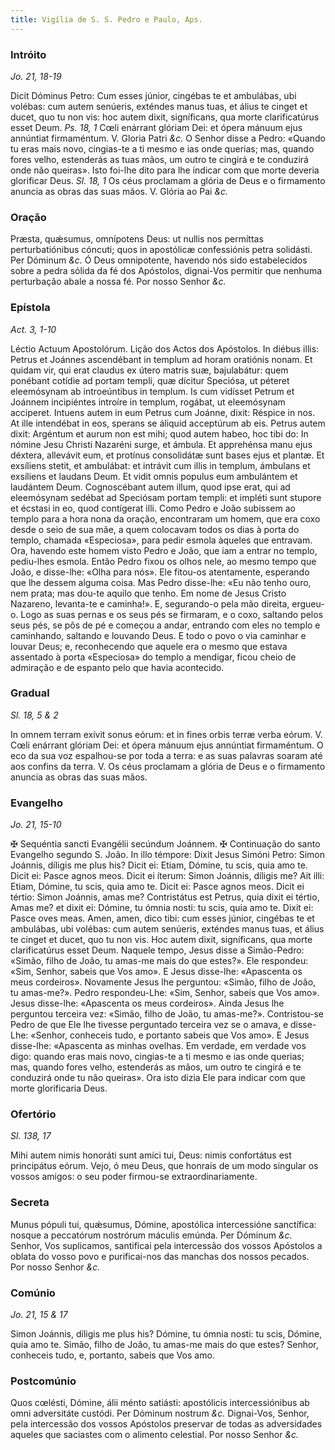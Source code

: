 ```yaml
---
title: Vigília de S. S. Pedro e Paulo, Aps.
---
```


### Intróito

_Jo. 21, 18-19_

<div class="grid grid-cols-2 gap-5">
  <span class="text-justify">
    Dicit Dóminus Petro: Cum esses júnior, cingébas te et ambulábas, ubi
    volébas: cum autem senúeris, exténdes manus tuas, et álius te cinget et
    ducet, quo tu non vis: hoc autem dixit, signíficans, qua morte
    clarificatúrus esset Deum. <em>Ps. 18, 1</em> Cœli enárrant glóriam Dei: et
    ópera mánuum ejus annúntiat firmaméntum. V. Gloria Patri <em>&c.</em>
  </span>
  <span class="text-justify">
    O Senhor disse a Pedro: «Quando tu eras mais novo, cingias-te a ti mesmo e
    ias onde querias; mas, quando fores velho, estenderás as tuas mãos, um outro
    te cingirá e te conduzirá onde não queiras». Isto foi-lhe dito para lhe
    indicar com que morte deveria glorificar Deus. <em>Sl. 18, 1</em> Os céus
    proclamam a glória de Deus e o firmamento anuncia as obras das suas mãos. V.
    Glória ao Pai <em>&c.</em>
  </span>
</div>

### Oração

<div class="grid grid-cols-2 gap-5">
  <span class="text-justify">
    Præsta, quǽsumus, omnípotens Deus: ut nullis nos permíttas perturbatiónibus
    cóncuti; quos in apostólicæ confessiónis petra solidásti. Per Dóminum
    <em>&c.</em>
  </span>
  <span class="text-justify">
    Ó Deus omnipotente, havendo nós sido estabelecidos sobre a pedra sólida da
    fé dos Apóstolos, dignai-Vos permitir que nenhuma perturbação abale a nossa
    fé. Por nosso Senhor <em>&c.</em>
  </span>
</div>

### Epístola

_Act. 3, 1-10_

<div class="grid grid-cols-2 gap-5">
  <span class="text-justify">Léctio Actuum Apostolórum.</span>
  <span class="text-justify">Lição dos Actos dos Apóstolos.</span>
  <span class="text-justify">
    In diébus illis: Petrus et Joánnes ascendébant in templum ad horam oratiónis
    nonam. Et quidam vir, qui erat claudus ex útero matris suæ, bajulabátur:
    quem ponébant cotídie ad portam templi, quæ dícitur Speciósa, ut péteret
    eleemósynam ab introeúntibus in templum. Is cum vidísset Petrum et Joánnem
    incipiéntes introíre in templum, rogábat, ut eleemósynam acciperet. Intuens
    autem in eum Petrus cum Joánne, dixit: Réspice in nos. At ille intendébat in
    eos, sperans se áliquid acceptúrum ab eis. Petrus autem dixit: Argéntum et
    aurum non est mihi; quod autem habeo, hoc tibi do: In nómine Jesu Christi
    Nazaréni surge, et ámbula. Et apprehénsa manu ejus déxtera, allevávit eum,
    et protínus consolidátæ sunt bases ejus et plantæ. Et exsíliens stetit, et
    ambulábat: et intrávit cum illis in templum, ámbulans et exsíliens et
    laudans Deum. Et vidit omnis populus eum ambulántem et laudántem Deum.
    Cognoscébant autem illum, quod ipse erat, qui ad eleemósynam sedébat ad
    Speciósam portam templi: et impléti sunt stupore et écstasi in eo, quod
    contígerat illi.
  </span>
  <span class="text-justify">
    Como Pedro e João subissem ao templo para a hora nona da oração, encontraram
    um homem, que era coxo desde o seio de sua mãe, a quem colocavam todos os
    dias à porta do templo, chamada «Especiosa», para pedir esmola àqueles que
    entravam. Ora, havendo este homem visto Pedro e João, que iam a entrar no
    templo, pediu-lhes esmola. Então Pedro fixou os olhos nele, ao mesmo tempo
    que João, e disse-lhe: «Olha para nós». Ele fitou-os atentamente, esperando
    que lhe dessem alguma coisa. Mas Pedro disse-lhe: «Eu não tenho ouro, nem
    prata; mas dou-te aquilo que tenho. Em nome de Jesus Cristo Nazareno,
    levanta-te e caminha!». E, segurando-o pela mão direita, ergueu-o. Logo as
    suas pernas e os seus pés se firmaram, e o coxo, saltando pelos seus pés, se
    pôs de pé e começou a andar, entrando com eles no templo e caminhando,
    saltando e louvando Deus. E todo o povo o via caminhar e louvar Deus; e,
    reconhecendo que aquele era o mesmo que estava assentado à porta «Especiosa»
    do templo a mendigar, ficou cheio de admiração e de espanto pelo que havia
    acontecido.
  </span>
</div>

### Gradual

_Sl. 18, 5 & 2_

<div class="grid grid-cols-2 gap-5">
  <span class="text-justify">
    In omnem terram exívit sonus eórum: et in fines orbis terræ verba eórum. V.
    Cœli enárrant glóriam Dei: et ópera mánuum ejus annúntiat firmaméntum.
  </span>
  <span class="text-justify">
    O eco da sua voz espalhou-se por toda a terra: e as suas palavras soaram até
    aos confins da terra. V. Os céus proclamam a glória de Deus e o firmamento
    anuncia as obras das suas mãos.
  </span>
</div>

### Evangelho

_Jo. 21, 15-10_

<div class="grid grid-cols-2 gap-5">
  <span class="text-justify">
    <span class="text-red-500">&#10016;</span> Sequéntia sancti Evangélii
    secúndum Joánnem.
  </span>
  <span class="text-justify">
    <span class="text-red-500">&#10016;</span> Continuação do santo Evangelho
    segundo S. João.
  </span>
  <span class="text-justify">
    In illo témpore: Dixit Jesus Simóni Petro: Simon Joánnis, díligis me plus
    his? Dicit ei: Etiam, Dómine, tu scis, quia amo te. Dicit ei: Pasce agnos
    meos. Dicit ei íterum: Simon Joánnis, díligis me? Ait illi: Etiam, Dómine,
    tu scis, quia amo te. Dicit ei: Pasce agnos meos. Dicit ei tértio: Simon
    Joánnis, amas me? Contristátus est Petrus, quia dixit ei tértio, Amas me? et
    dixit ei: Dómine, tu ómnia nosti: tu scis, quia amo te. Dixit ei: Pasce oves
    meas. Amen, amen, dico tibi: cum esses júnior, cingébas te et ambulábas, ubi
    volébas: cum autem senúeris, exténdes manus tuas, et álius te cinget et
    ducet, quo tu non vis. Hoc autem dixit, signíficans, qua morte
    clarificatúrus esset Deum.
  </span>
  <span class="text-justify">
    Naquele tempo, Jesus disse a Simão-Pedro: «Simão, filho de João, tu amas-me
    mais do que estes?». Ele respondeu: «Sim, Senhor, sabeis que Vos amo». E
    Jesus disse-lhe: «Apascenta os meus cordeiros». Novamente Jesus lhe
    perguntou: «Simão, filho de João, tu amas-me?». Pedro respondeu-Lhe: «Sim,
    Senhor, sabeis que Vos amo». Jesus disse-lhe: «Apascenta os meus cordeiros».
    Ainda Jesus lhe perguntou terceira vez: «Simão, filho de João, tu amas-me?».
    Contristou-se Pedro de que Ele lhe tivesse perguntado terceira vez se o
    amava, e disse-Lhe: «Senhor, conheceis tudo, e portanto sabeis que Vos amo».
    E Jesus disse-lhe: «Apascenta as minhas ovelhas. Em verdade, em verdade vos
    digo: quando eras mais novo, cingias-te a ti mesmo e ias onde querias; mas,
    quando fores velho, estenderás as mãos, um outro te cingirá e te conduzirá
    onde tu não queiras». Ora isto dizia Ele para indicar com que morte
    glorificaria Deus.
  </span>
</div>

### Ofertório

_Sl. 138, 17_

<div class="grid grid-cols-2 gap-5">
  <span class="text-justify">
    Mihi autem nimis honoráti sunt amíci tui, Deus: nimis confortátus est
    principátus eórum.
  </span>
  <span class="text-justify">
    Vejo, ó meu Deus, que honrais de um modo singular os vossos amigos: o seu
    poder firmou-se extraordinariamente.
  </span>
</div>

### Secreta

<div class="grid grid-cols-2 gap-5">
  <span class="text-justify">
    Munus pópuli tui, quǽsumus, Dómine, apostólica intercessióne sanctífica:
    nosque a peccatórum nostrórum máculis emúnda. Per Dóminum <em>&c.</em>
  </span>
  <span class="text-justify">
    Senhor, Vos suplicamos, santificai pela intercessão dos vossos Apóstolos a
    oblata do vosso povo e purificai-nos das manchas dos nossos pecados. Por
    nosso Senhor <em>&c.</em>
  </span>
</div>

### Comúnio

_Jo. 21, 15 & 17_

<div class="grid grid-cols-2 gap-5">
  <span class="text-justify">
    Simon Joánnis, díligis me plus his? Dómine, tu ómnia nosti: tu scis, Dómine,
    quia amo te.
  </span>
  <span class="text-justify">
    Simão, filho de João, tu amas-me mais do que estes? Senhor, conheceis tudo,
    e, portanto, sabeis que Vos amo.
  </span>
</div>

### Postcomúnio

<div class="grid grid-cols-2 gap-5">
  <span class="text-justify">
    Quos cœlésti, Dómine, álii ménto satiásti: apostólicis intercessiónibus ab
    omni adversitáte custódi. Per Dóminum nostrum <em>&c.</em>
  </span>
  <span class="text-justify">
    Dignai-Vos, Senhor, pela intercessão dos vossos Apóstolos preservar de todas
    as adversidades aqueles que saciastes com o alimento celestial. Por nosso
    Senhor <em>&c.</em>
  </span>
</div>

